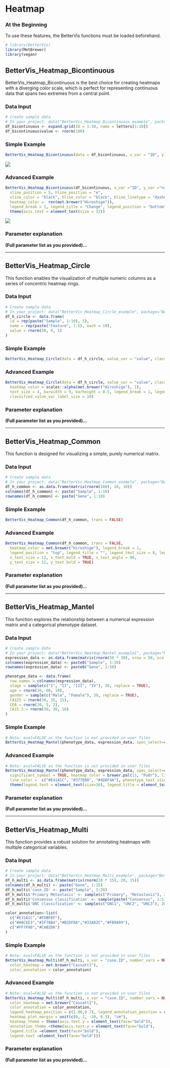 # Heatmap {#heatmap}

### At the Beginning

To use these features, the BetterVis functions must be loaded beforehand.

```r
# library(BetterVis)
library(MetBrewer)
library(vegan)
```

## BetterVis_Heatmap_Bicontinuous

BetterVis_Heatmap_Bicontinuous is the best choice for creating heatmaps with a diverging color scale, which is perfect for representing continuous data that spans two extremes from a central point.

### Data Input
```r
# Create sample data
# In your project: data("BetterVis_Heatmap_Bicontinuous_example", package="BetterVis")
df_bicontinuous <- expand.grid(ID = 1:10, name = letters[1:10])
df_bicontinuous$value <- rnorm(100)
```

### Simple Example
```r
BetterVis_Heatmap_Bicontinuous(data = df_bicontinuous, x_var = "ID", y_var = "name", fill_var = "value", legend_title = "Change")
```
![](images/heatmap_bicontinuous_simple.png)

### Advanced Example
```r
BetterVis_Heatmap_Bicontinuous(df_bicontinuous, x_var ="ID", y_var ="name", fill_var ="value", 
  vline_position = 5, hline_position = "e", 
  vline_color = "black", hline_color = "black", hline_linetype = "dashed", 
  heatmap_color =  rev(met.brewer("Hiroshige")), 
  legend_break = 1, legend_title = "Change", legend_position = "bottom", legend_title_position = "top") +
  theme(axis.text = element_text(size = 12))
```
![](images/heatmap_bicontinuous_advanced.png)

### Parameter explanation
**(Full parameter list as you provided)...**

---

## BetterVis_Heatmap_Circle

This function enables the visualization of multiple numeric columns as a series of concentric heatmap rings.

### Data Input
```r
# Create sample data
# In your project: data("BetterVis_Heatmap_Circle_example", package="BetterVis")
df_h_circle <- data.frame(
  id = rep(paste("Sample", 1:10), 5),
  name = rep(paste("Feature", 1:5), each = 10),
  value = rnorm(50, 0, 1)
)
```

### Simple Example
```r
BetterVis_Heatmap_Circle(data = df_h_circle, value_var = "value", classified_text_var = "id", classified_value_var = "name")
```

### Advanced Example
```r
BetterVis_Heatmap_Circle(data = df_h_circle, value_var = "value", classified_text_var = "id", classified_value_var = "name",
  heatmap_color = scales::alpha(met.brewer("Hiroshige"), 1),
  text_size = 4, barwidth = 9, barheight = 0.5, legend_break = 1, legend_text_size=12, 
  classified_value_var_label_size = 10)
```

### Parameter explanation
**(Full parameter list as you provided)...**

---

## BetterVis_Heatmap_Common

This function is designed for visualizing a simple, purely numerical matrix.

### Data Input
```r
# Create sample data
# In your project: data("BetterVis_Heatmap_Common_example", package="BetterVis")
df_h_common <- as.data.frame(matrix(rnorm(100), 10, 10))
colnames(df_h_common) <- paste("Sample", 1:10)
rownames(df_h_common) <- paste("Gene", 1:10)
```

### Simple Example
```r
BetterVis_Heatmap_Common(df_h_common, trans = FALSE)
```

### Advanced Example
```r
BetterVis_Heatmap_Common(df_h_common, trans = FALSE,
  heatmap_color = met.brewer("Hiroshige"), legend_break = 1,
  legend_position = "top", legend_title = "", legend_text_size = 8, legend_text_bold = TRUE,
  x_text_size = 12, x_text_bold = TRUE, x_text_angle = 90,
  y_text_size = 12, y_text_bold = TRUE)
```

### Parameter explanation
**(Full parameter list as you provided)...**

---

## BetterVis_Heatmap_Mantel

This function explores the relationship between a numerical expression matrix and a categorical phenotype dataset.

### Data Input
```r
# Create sample data
# In your project: data("BetterVis_Heatmap_Mantel_example1", package="BetterVis") etc.
expression_data <- as.data.frame(matrix(rnorm(50 * 30), nrow = 50, ncol = 30))
colnames(expression_data) <- paste0("Sample", 1:30)
rownames(expression_data) <- paste0("Gene", 1:50)

phenotype_data <- data.frame(
  row.names = colnames(expression_data),
  stage = sample(c("I", "II", "III", "IV"), 30, replace = TRUE),
  age = rnorm(30, 60, 10),
  gender = sample(c("Male", "Female"), 30, replace = TRUE),
  CA125 = rnorm(30, 35, 15),
  CEA = rnorm(30, 5, 2),
  CA15.3 = rnorm(30, 30, 10)
)
```

### Simple Example
```r
# Note: eval=FALSE as the function is not provided in user files
BetterVis_Heatmap_Mantel(phenotype_data, expression_data, spec_select=c("stage", "age", "gender", "CA125", "CEA", "CA15.3"))
```

### Advanced Example
```r
# Note: eval=FALSE as the function is not provided in user files
BetterVis_Heatmap_Mantel(phenotype_data, expression_data, spec_select=c("stage", "age", "gender", "CA125", "CEA", "CA15.3"),
  significant_symbol = TRUE, heatmap_color = brewer.pal(11, "PuOr"), line_size = c(0.5, 1, 2),
  line_color =  c("#E41A1C", "#377EB8", "#4DAF4A"), phenotype_text_size = 4) +
  theme(legend.text = element_text(size=16), legend.title = element_text(size=18))
```

### Parameter explanation
**(Full parameter list as you provided)...**

---

## BetterVis_Heatmap_Multi

This function provides a robust solution for annotating heatmaps with multiple categorical variables.

### Data Input
```r
# Create sample data
# In your project: data("BetterVis_Heatmap_Multi_example", package="BetterVis")
df_h_multi <- as.data.frame(matrix(rnorm(20 * 15), 20, 15))
colnames(df_h_multi) <- paste("Gene", 1:15)
df_h_multi$'case.ID' <- paste("Sample", 1:20)
df_h_multi$'Primary Metastasis' <- sample(c("Primary", "Metastasis"), 20, replace = TRUE)
df_h_multi$'Consensus classification' <- sample(paste("Consensus", 1:5), 20, replace = TRUE)
df_h_multi$'UNC classification' <- sample(c("UNC1", "UNC2", "UNC3"), 20, replace = TRUE)

color_annotation<-list(
  c("#E31A1C","#FDBF6F"),
  c("#A6CEE3","#1F78B4","#B2DF8A","#33A02C","#FB9A99"),
  c("#FF7F00","#CAB2D6")
)
```

### Simple Example
```r
# Note: eval=FALSE as the function is not provided in user files
BetterVis_Heatmap_Multi(df_h_multi, x_var = "case.ID", number_vars = NULL, annotation_var = c("Primary Metastasis","Consensus classification","UNC classification"),
  color_heatmap = met.brewer("Cassatt1"),
  color_annotation = color_annotation)
```

### Advanced Example
```r
# Note: eval=FALSE as the function is not provided in user files
BetterVis_Heatmap_Multi(df_h_multi, x_var = "case.ID", number_vars = NULL, annotation_var = c("Primary Metastasis","Consensus classification","UNC classification"),
  color_heatmap = met.brewer("Cassatt1"),
  color_annotation = color_annotation,
  legend_heatmap_position = c(1.08,0.7), legend_annotation_position = c(1.22,-4),
  heatmap_plot_margin = unit(c(0, 2, -20, 0.5), "cm"),
  heatmap_theme = theme(axis.text.y = element_text(face="bold")),
  annotation_theme =theme(axis.text.y = element_text(face="bold"),
  legend.title =element_text(face="bold"),
  legend.text =element_text(face="bold")))
```

### Parameter explanation
**(Full parameter list as you provided)...**
